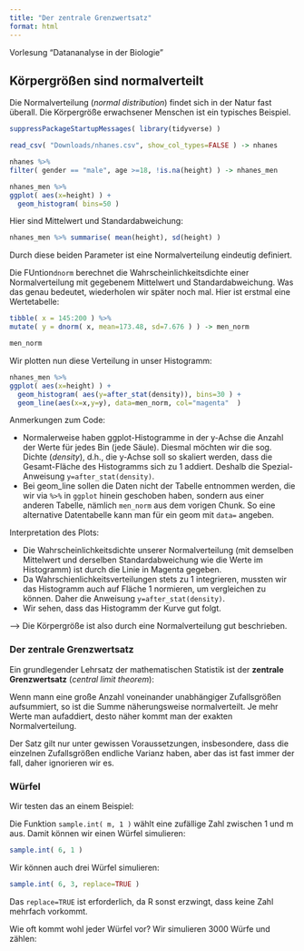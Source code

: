 ```yaml
---
title: "Der zentrale Grenzwertsatz"
format: html
---
```


Vorlesung "Datananalyse in der Biologie"

## Körpergrößen sind normalverteilt

Die Normalverteilung (*normal distribution*) findet sich in der Natur fast überall. Die Körpergröße erwachsener Menschen ist ein typisches Beispiel.

```r
suppressPackageStartupMessages( library(tidyverse) )

read_csv( "Downloads/nhanes.csv", show_col_types=FALSE ) -> nhanes

nhanes %>%
filter( gender == "male", age >=18, !is.na(height) ) -> nhanes_men

nhanes_men %>% 
ggplot( aes(x=height) ) + 
  geom_histogram( bins=50 )
```

Hier sind Mittelwert und Standardabweichung:

```r
nhanes_men %>% summarise( mean(height), sd(height) )
```

Durch diese beiden Parameter ist eine Normalverteilung eindeutig definiert.

Die FUntion`dnorm` berechnet die Wahrscheinlichkeitsdichte einer Normalverteilung mit
gegebenem Mittelwert und Standardabweichung. Was das genau bedeutet, wiederholen wir später noch mal. Hier ist erstmal eine Wertetabelle:

```r
tibble( x = 145:200 ) %>%
mutate( y = dnorm( x, mean=173.48, sd=7.676 ) ) -> men_norm

men_norm
```
Wir plotten nun diese Verteilung in unser Histogramm:

```r
nhanes_men %>% 
ggplot( aes(x=height) ) + 
  geom_histogram( aes(y=after_stat(density)), bins=30 ) +
  geom_line(aes(x=x,y=y), data=men_norm, col="magenta"  )
```

Anmerkungen zum Code:

- Normalerweise haben ggplot-Histogramme in der y-Achse die Anzahl der Werte für jedes Bin (jede Säule). Diesmal möchten wir die sog. Dichte (*density*), d.h., die y-Achse soll so skaliert werden, dass die Gesamt-Fläche des Histogramms sich zu 1 addiert. Deshalb die Spezial-Anweisung `y=after_stat(density)`.
- Bei geom_line sollen die Daten nicht der Tabelle entnommen werden, die wir via `%>%` in `ggplot` hinein geschoben haben, sondern aus einer anderen Tabelle, nämlich `men_norm` aus dem vorigen Chunk. So eine alternative Datentabelle kann man für ein geom mit `data=` angeben.

Interpretation des Plots:

- Die Wahrscheinlichkeitsdichte unserer Normalverteilung (mit demselben Mittelwert und derselben Standardabweichung wie die Werte im Histogramm) ist durch die Linie in Magenta gegeben.
- Da Wahrschienlichkeitsverteilungen stets zu 1 integrieren, mussten wir das Histogramm auch auf Fläche 1 normieren, um vergleichen zu können. Daher die Anweisung `y=after_stat(density)`.
- Wir sehen, dass das Histogramm der Kurve gut folgt.

--> Die Körpergröße ist also durch eine Normalverteilung gut beschrieben.

### Der zentrale Grenzwertsatz

Ein grundlegender Lehrsatz der mathematischen Statistik ist der **zentrale Grenzwertsatz** (*central limit theorem*):

Wenn mann eine große Anzahl voneinander unabhängiger Zufallsgrößen aufsummiert, so ist die Summe näherungsweise normalverteilt. Je mehr Werte man aufaddiert, desto näher kommt man der exakten Normalverteilung.

Der Satz gilt nur unter gewissen Voraussetzungen, insbesondere, dass die einzelnen Zufallsgrößen endliche Varianz haben, aber das ist fast immer der fall, daher ignorieren wir es.

### Würfel

Wir testen das an einem Beispiel:

Die Funktion `sample.int( m, 1 )` wählt eine zufällige Zahl zwischen 1 und m aus. Damit können wir einen Würfel simulieren:

```r
sample.int( 6, 1 )
```

Wir können auch drei Würfel simulieren:

```r
sample.int( 6, 3, replace=TRUE )
```

Das `replace=TRUE` ist erforderlich, da R sonst erzwingt, dass keine Zahl mehrfach vorkommt.

Wie oft kommt wohl jeder Würfel vor? Wir simulieren 3000 Würfe und zählen:

```r

```